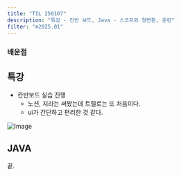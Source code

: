 ```yaml
---
title: "TIL 250107"
description: "특강 - 칸반 보드, Java - 스코프와 형변환, 훈련"
filter: "❄️2025.01"
---
```


### 배운점

## 특강

- 칸반보드 실습 진행
    - 노션, 지라는 써봤는데 트렐로는 또 처음이다.
    - ui가 간단하고 편리한 것 같다.

![Image](https://github.com/user-attachments/assets/f7f3e76b-8d3f-455c-b2c0-9b833a5d95cf)

## JAVA



끝.